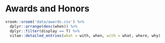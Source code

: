 # Awards and Honors

```r
vroom::vroom('data/awards.csv') %>% 
  dplyr::arrange(desc(when)) %>%
  dplyr::filter(display == T) %>% 
  vitae::detailed_entries(what = with, when, with = what, where, why)
```